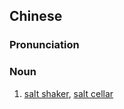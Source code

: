 {{also|盐瓶}}
==Chinese==
{{zh-forms|s=盐瓶}}

===Pronunciation===
{{zh-pron
|m=yánpíng
|cat=n
}}

===Noun===
{{zh-noun}}

# [[salt shaker]], [[salt cellar]] {{gloss|a small container designed to hold salt and facilitate sprinkling}}
